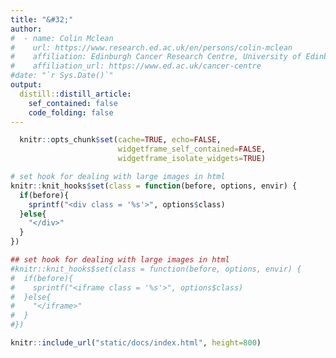 ```yaml
---
title: "&#32;"
author:
#  - name: Colin Mclean
#    url: https://www.research.ed.ac.uk/en/persons/colin-mclean
#    affiliation: Edinburgh Cancer Research Centre, University of Edinburgh
#    affiliation_url: https://www.ed.ac.uk/cancer-centre
#date: "`r Sys.Date()`"
output: 
  distill::distill_article:
    sef_contained: false
    code_folding: false
---
```


```r
  knitr::opts_chunk$set(cache=TRUE, echo=FALSE,
                        widgetframe_self_contained=FALSE,
                        widgetframe_isolate_widgets=TRUE)

# set hook for dealing with large images in html
knitr::knit_hooks$set(class = function(before, options, envir) {
  if(before){
    sprintf("<div class = '%s'>", options$class)
  }else{
    "</div>"
  }
})

## set hook for dealing with large images in html
#knitr::knit_hooks$set(class = function(before, options, envir) {
#  if(before){
#    sprintf("<iframe class = '%s'>", options$class)
#  }else{
#    "</iframe>"
#  }
#})

```

<!--<div class="dashboard">
<iframe src="https://cmclean5.github.io/CRUKScotlandMetaData/index.html", data-external="1">
</iframe>
</div>-->

```r
knitr::include_url("static/docs/index.html", height=800)
```

<!--
```r
#htmltools::tags$iframe(src = "static/docs/index.html",
#    scrolling = "no",
#    frameBordder = "0",
#    height=800,
#    width="100%"
#    `data-external`="1"
#  )
```
-->

